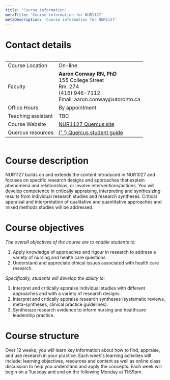 ```yaml
---
title: 'Course information'
metaTitle: 'Course information for NUR1127'
metaDescription: 'Course information for NUR1127'
---
```


# Contact details

<div style="overflow-x:auto;">
  <table>
    <tr>
      <td>Course Location</td>
      <td>On-line</td>
    </tr>
    <tr>
      <td>Faculty</td>
      <td>
        <b>Aaron Conway RN, PhD</b>
        <br />
        155 College Street
        <br />
        Rm. 274
        <br />
        (416) 946-7112 <br /> Email: aaron.conway@utoronto.ca
      </td>
    </tr>
    <tr>
      <td>Office Hours</td>
      <td>By appointment</td>
    </tr>
    <tr>
      <td>Teaching assistant</td>
      <td>
        TBC
      </td>
    </tr>
    <tr>
      <td>Course Website</td>
      <td>
        <a href="https://q.utoronto.ca/courses/252216/" target="_blank">
          NUR1127 Quercus site
        </a>
      </td>
    </tr>
    <tr>
      <td>Quercus resources</td>
      <td>
        <a href="https://q.utoronto.ca/courses/46670" target="_blank">
          {' '}
          Quercus student guide
        </a>
      </td>
    </tr>
  </table>
</div>

# Course description

NUR1127 builds on and extends the content introduced in NUR1027 and focuses on specific research designs and approaches that explain phenomena and relationships, or involve interventions/actions. You will develop competence in critically appraising, interpreting and synthesizing results from individual research studies and research syntheses. Critical appraisal and interpretation of qualitative and quantitative approaches and mixed methods studies will be addressed.

# Course objectives

_The overall objectives of the course are to enable students to:_

1. Apply knowledge of approaches and rigour in research to address a variety of nursing and health care questions.
1. Understand and appreciate ethical issues associated with health care research.

_Specifically, students will develop the ability to:_

1. Interpret and critically appraise individual studies with different approaches and with a variety of research designs.
1. Interpret and critically appraise research syntheses (systematic reviews, meta-syntheses, clinical practice guidelines).
1. Synthesize research evidence to inform nursing and healthcare leadership practice.

# Course structure

Over 12 weeks, you will learn key information about how to find, appraise, and use research in your practice. Each week's learning activities will include: learning objectives, resources and content as well as online class discussion to help you understand and apply the concepts. Each week will begin on a Tuesday and end on the following Monday at 11:59pm.
